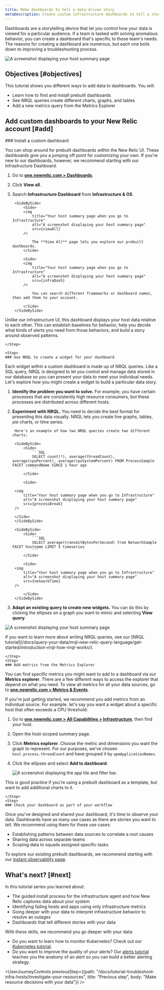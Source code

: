 ```yaml
---
title: Make dashboards to tell a data-driven story 
metaDescription: Create custom infrastructure dashboards to tell a story about your system. 
---
```









Dashboards are a storytelling device that let you control how your data is viewed for a particular audience. If a team is tasked with solving anomalous behavior, you can create a dashboard that's specific to those team's needs. The reasons for creating a dashboard are numerous, but each one boils down to improving a troubleshooting process. 

<img
    title="Your host summary page when you go to Infrastructure"
    alt="A screenshot displaying your host summary page"
    src={customDash}
/> 

## Objectives [#objectives]

This tutorial shows you different ways to add data to dashboards. You will:

* Learn how to find and install prebuilt dashboards
* See NRQL queries create different charts, graphs, and tables
* Add a new metrics query from the Metrics Explorer

## Add custom dashboards to your New Relic account [#add]

<Steps>
    <Step>
    ### Install a custom dashboard 

You can shop around for prebuilt dashboards within the New Relic UI. These dashboards give you a jumping off point for customizing your own. If you're new to our dashboards, however, we recommend starting with our Infrastructure Dashboard.

1. Go to **[one.newrelic.com > Dashboards](https://one.newrelic.com/dashboards)**. 
2. Click **View all**.
3. Search **Infrastructure Dashboard** from **Infrastructure & OS**.

        <SideBySide>
            <Side>
            <img
                title="Your host summary page when you go to Infrastructure"
                alt="A screenshot displaying your host summary page"
                src={viewAll}
            /> 

                The **View All** page lets you explore our prebuilt dashboards. 
            </Side>

            <Side>
            <img
                title="Your host summary page when you go to Infrastructure"
                alt="A screenshot displaying your host summary page"
                src={infraDash}
            /> 

                You can search different frameworks or dashboard names, then add them to your account. 

            </Side>
        </SideBySide>

Unlike our infrastructure UI, this dashboard displays your host data relative to each other. This can establish baselines for behavior, help you decide what kinds of alerts you need from those behaviors, and build a story around observed patterns.

    </Step>

    <Step>
    ### Use NRQL to create a widget for your dashboard 

Each widget within a custom dashboard is made up of NRQL queries. Like a SQL query, NRQL is designed to let you control and manage data stored in our database so you can present your data to meet your individual needs. Let's explore how you might create a widget to build a particular data story.

1. **Identify the problem you want to solve.** For example, you have certain processes that are consistently high resource consumers, but these processes are distributed across different hosts. 
2. **Experiment with NRQL.** You need to decide the best format for presenting this data visually. NRQL lets you create line graphs, tables, pie charts, or time series. 

        Here's an example of how two NRQL queries create two different charts:

        <SideBySide>
            <Side>
                ```SQL
                SELECT count(*), average(threadCount), average(cpuPercent), average(cpuSystemPercent) FROM ProcessSample FACET commandName SINCE 1 hour ago
                ```
            </Side>

            <Side>

        <img
            title="Your host summary page when you go to Infrastructure"
            alt="A screenshot displaying your host summary page"
            src={processBreak}
        />     

        </Side>
        </SideBySide>

        <SideBySide>
            <Side>
                ```SQL
                SELECT average(transmitBytesPerSecond) from NetworkSample FACET hostname LIMIT 5 timeseries
                ```
            </Side>

            <Side>
        <img
            title="Your host summary page when you go to Infrastructure"
            alt="A screenshot displaying your host summary page"
            src={networkTime}
        />    

            </Side>
        </SideBySide>

3. **Adapt an existing query to create new widgets.** You can do this by clicking the ellipses on a graph you want to mimic and selecting **View query**. 

<img
    title="Your host summary page when you go to Infrastructure"
    alt="A screenshot displaying your host summary page"
    src={viewQuery}
/>    

<Callout variant="tip">
If you want to learn more about writing NRQL queries, see our [NRQL tutorial](/docs/query-your-data/nrql-new-relic-query-language/get-started/introduction-nrql-how-nrql-works/).
</Callout>

    </Step>
    <Step>
    ### Add metrics from the Metrics Explorer

You can find specific metrics you might want to add to a dashboard via our **Metrics explorer**. There are a few different ways to access the explorer that depend on what you need. To view all metrics for all your data sources, go to **[one.newrelic.com > Metrics & Events](https://one.newrelic.com/data-explorer)**.

If you're just getting started, we recommend you add metrics from an individual source. For example, let's say you want a widget about a specific host that often exceeds a CPU threshold:

1. Go to **[one.newrelic.com > All Capabilities > Infrastructure](https://one.newrelic.com/infra/infrastructure/hosts)**, then find your host.
2. Open the host-scoped summary page.
3. Click **Metrics explorer**. Choose the metric and dimensions you want the graph to represent. For our purposes, we've chosen `host.process.threadCount` and have grouped it by `apmApplicationNames`. 
4. Click the ellipses and select **Add to dashboard**.

    <img
        title="Filter by the failing apps"
        alt="A screenshot displaying the app tile and filter bar."
        src={createDashboard}
    /> 

This is good practice if you're using a prebuilt dashboard as a template, but want to add additional charts to it. 

    </Step>
    <Step>
    ### Check your dashboard as part of your workflow

Once you've designed and shared your dashboard, it's time to observe your data. Dashboards have as many use cases as there are stories you want to tell. We recommend using them for these use cases:

* Establishing patterns between data sources to correlate a root causes 
* Sharing data across separate teams
* Scoping data to squads assigned specific tasks

To explore our existing prebuilt dashboards, we recommend starting with our [instant observability page](https://newrelic.com/instant-observability).  
    </Step>
</Steps>

## What's next? [#next]

In this tutorial series you learned about:

* The guided install process for the infrastructure agent and how New Relic captures data about your system
* Identifying failing hosts and apps using only infrastructure metrics
* Going deeper with your data to interpret infrastructure behavior to resolve an outages
* Dashboards that tell different stories with your data

With these skills, we recommend you go deeper with your data:

* Do you want to learn how to monitor Kubernetes? Check out our [Kubernetes tutorial](docs/tutorial-create-alerts/create-new-relic-alerts).
* Do you want to improve the quality of your alerts? Our [alerts tutorial](docs/tutorial-create-alerts/create-new-relic-alerts) teaches you the anatomy of an alert so you can build a better alerting strategy. 

<UserJourneyControls
    previousStep={{path: "/docs/tutorial-troubleshoot-infra-hosts/investigate-your-resources", title: "Previous step", body: "Make resource decisions with your data"}}
/>
